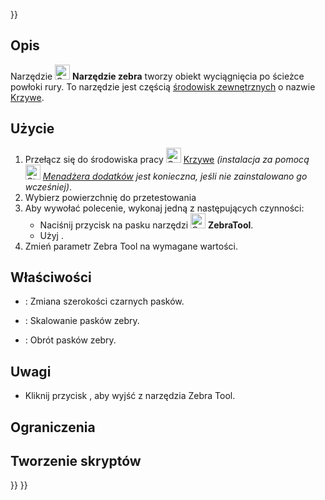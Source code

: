 <languages/>
{{UnfinishedDocu{{#translation:}}}}

{{Docnav/pl
|[[Curves_ParametricComb/pl|Grzebień parametryczny]]
|[[Curves_ParametricSolid/pl|Bryła parametryczna]]
|[[Curves_Workbench/pl|środowisko pracy Krzywe]]
|IconL=Curves_ParametricComb.svg
|IconR=Curves_ParametricSolid.svg
|IconC=Curves_workbench_icon.svg
}}

{{GuiCommand/pl
|Name=Curves ZebraTool
|Name/pl=Krzywe: Narzędzie zebra
|MenuLocation=Surfaces → Zebra Tool
|Workbenches=[[Curves_Workbench/pl|Krzywe]]
}}

<span id="Description"></span>
==Opis==

Narzędzie [[Image:Curves_ZebraTool.svg|24px]] '''Narzędzie zebra''' tworzy obiekt wyciągnięcia po ścieżce powłoki rury. To narzędzie jest częścią [[External_workbenches/pl|środowisk zewnętrznych]] o nazwie [[Curves_Workbench/pl|Krzywe]].

<span id="Usage"></span>
==Użycie==

# Przełącz się do środowiska pracy [[Image:Curves_workbench_icon.svg|24px]] [[Curves_Workbench/pl|Krzywe]] ''(instalacja za pomocą [[Image:Std_AddonMgr.svg|24px]] [[Std_AddonMgr/pl|Menadżera dodatków]] jest konieczna, jeśli nie zainstalowano go wcześniej)''.
# Wybierz powierzchnię do przetestowania
# Aby wywołać polecenie, wykonaj jedną z następujących czynności:
#* Naciśnij przycisk na pasku narzędzi [[Image:Curves_ZebraTool.svg|24px]] '''ZebraTool'''.
#* Użyj {{MenuCommand|Surfaces → Zebra Tool}}.
# Zmień parametr Zebra Tool na wymagane wartości.

<span id="Properties"></span>
==Właściwości==

* {{PropertyData|Szerokość czarnych pasków}}: Zmiana szerokości czarnych pasków.
* {{PropertyData|Skala}}: Skalowanie pasków zebry.
* {{PropertyData|Obrót}}: Obrót pasków zebry.

<span id="Notes"></span>
==Uwagi==

*Kliknij przycisk {{Button|Wyjdź}}, aby wyjść z narzędzia Zebra Tool.

<span id="Limitations"></span>
==Ograniczenia==


<span id="Scripting"></span>
==Tworzenie skryptów==


{{Docnav/pl
|[[Curves_ParametricComb/pl|Grzebień parametryczny]]
|[[Curves_ParametricSolid/pl|Bryła parametryczna]]
|[[Curves_Workbench/pl|środowisko pracy Krzywe]]
|IconL=Curves_ParametricComb.svg
|IconR=Curves_ParametricSolid.svg
|IconC=Curves_workbench_icon.svg
}}

{{Curves Tools navi{{#translation:}}}}
{{Userdocnavi{{#translation:}}}}